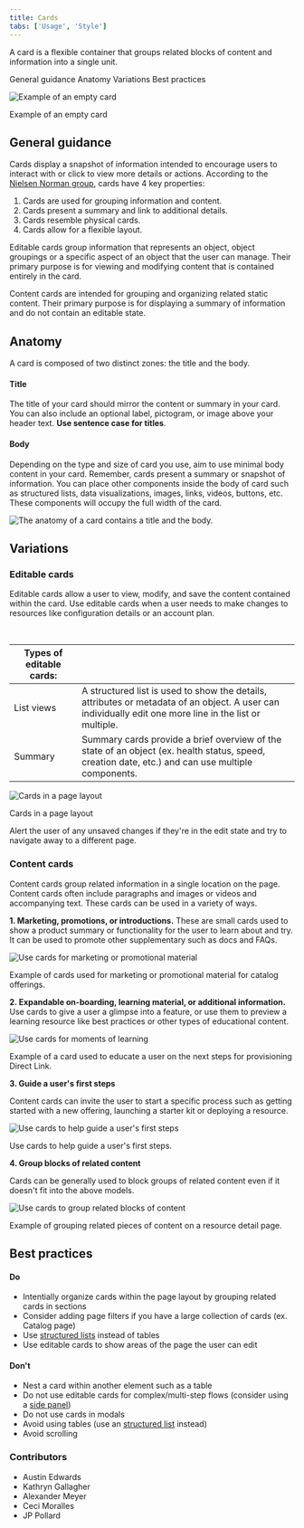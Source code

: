 ```yaml
---
title: Cards
tabs: ['Usage', 'Style']
---
```


<PageDescription>

A card is a flexible container that groups related blocks of content and information into a single unit.

</PageDescription>

<AnchorLinks>
  <AnchorLink>General guidance</AnchorLink>
  <AnchorLink>Anatomy</AnchorLink>
  <AnchorLink>Variations</AnchorLink>
  <AnchorLink>Best practices</AnchorLink>
</AnchorLinks>

![Example of an empty card](images/cards-hero.png)

<Caption>Example of an empty card</Caption>

## General guidance

Cards display a snapshot of information intended to encourage users to interact with or click to view more details or actions. According to the [Nielsen Norman group](https://www.nngroup.com/articles/cards-component/), cards have 4 key properties:

1. Cards are used for grouping information and content.
1. Cards present a summary and link to additional details.
1. Cards resemble physical cards.
1. Cards allow for a flexible layout.

Editable cards group information that represents an object, object groupings or a specific aspect of an object that the user can manage. Their primary purpose is for viewing and modifying content that is contained entirely in the card.

Content cards are intended for grouping and organizing related static content. Their primary purpose is for displaying a summary of information and do not contain an editable state.

## Anatomy

A card is composed of two distinct zones: the title and the body.

#### Title

The title of your card should mirror the content or summary in your card. You can also include an optional label, pictogram, or image above your header text. **Use sentence case for titles**.

#### Body

Depending on the type and size of card you use, aim to use minimal body content in your card. Remember, cards present a summary or snapshot of information. You can place other components inside the body of card such as structured lists, data visualizations, images, links, videos, buttons, etc. These components will occupy the full width of the card.

<Column colMd={8} noGutterSm>

![The anatomy of a card contains a title and the body.](images/card-anatomy.png)

</Column>

<Row>

  <Column colLg="4" colMd="4">

  <DoDontExample
  type="do"
  aspectRatio="2:2"
  color="light"
  text="Card titles can wrap up to 2 lines"
/>
</Column>

<Column colLg="4" colMd="4">

<DoDontExample
  type="dont"
  aspectRatio="2:2"
  color="light"
  text="Scrolling is not allowed in the body of a card."
/>

  </Column>

</Row>

## Variations

### Editable cards

Editable cards allow a user to view, modify, and save the content contained within the card. Use editable cards when a user needs to make changes to resources like configuration details or an account plan.

<br />
<Row>
  <Column colMd={8} noGutterSm>

| Types of editable cards: |                                                                                                                                                         |
| ------------------------ | ------------------------------------------------------------------------------------------------------------------------------------------------------- |
| List views               | A structured list is used to show the details, attributes or metadata of an object. A user can individually edit one more line in the list or multiple. |
| Summary                  | Summary cards provide a brief overview of the state of an object (ex. health status, speed, creation date, etc.) and can use multiple components.       |

 </Column>
</Row>

<Row>
<Column colMd={8}>

![Cards in a page layout](images/editable-cards.png)

<Caption>Cards in a page layout</Caption>

</Column>
</Row>

Alert the user of any unsaved changes if they're in the edit state and try to navigate away to a different page.

### Content cards

Content cards group related information in a single location on the page. Content cards often include paragraphs and images or videos and accompanying text. These cards can be used in a variety of ways.

**1. Marketing, promotions, or introductions.** These are small cards used to show a product summary or functionality for the user to learn about and try. It can be used to promote other supplementary such as docs and FAQs.

<Row>
<Column colMd={8}>

![Use cards for marketing or promotional material](images/marketing-example.png)

<Caption>Example of cards used for marketing or promotional material for catalog offerings.</Caption>
</Column>
</Row>

**2. Expandable on-boarding, learning material, or additional information.** Use cards to give a user a glimpse into a feature, or use them to preview a learning resource like best practices or other types of educational content.

<Row>
<Column colMd={8}>

![Use cards for moments of learning](images/learning-example.png)

<Caption>
  Example of a card used to educate a user on the next steps for provisioning
  Direct Link.
</Caption>

</Column>
</Row>

**3. Guide a user's first steps**

Content cards can invite the user to start a specific process such as getting started with a new offering, launching a starter kit or deploying a resource.

<Row>
<Column colMd={8}>

![Use cards to help guide a user's first steps](images/first-step-example.png)

<Caption>Use cards to help guide a user's first steps.</Caption>

</Column>
</Row>

**4. Group blocks of related content**

Cards can be generally used to block groups of related content even if it doesn't fit into the above models.

<Row>
<Column colMd={8}>

![Use cards to group related blocks of content](images/content-blocks-example.png)

<Caption>
  Example of grouping related pieces of content on a resource detail page.
</Caption>

</Column>
</Row>

## Best practices

#### Do

- Intentially organize cards within the page layout by grouping related cards in sections
- Consider adding page filters if you have a large collection of cards (ex. Catalog page)
- Use [structured lists](https://www.carbondesignsystem.com/components/structured-list/code) instead of tables
- Use editable cards to show areas of the page the user can edit

#### Don't

- Nest a card within another element such as a table
- Do not use editable cards for complex/multi-step flows (consider using a [side panel](https://pages.github.ibm.com/ibmcloud/cloud-ux-patterns/Views/SidePanel/usage/))
- Do not use cards in modals
- Avoid using tables (use an [structured list](https://www.carbondesignsystem.com/components/structured-list/code) instead)
- Avoid scrolling

### Contributors

- Austin Edwards
- Kathryn Gallagher
- Alexander Meyer
- Ceci Moralles
- JP Pollard
